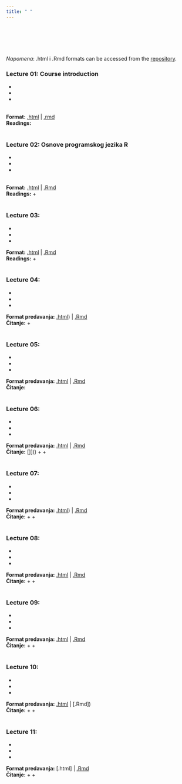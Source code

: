 ```yaml
---
title: " "
---
```


<br>
<br>
<br>
<br>

*Napomena*: .html i .Rmd formats can be accessed from the  [repository](https://github.com/lusiki/Learning-Social-Media-Analytics).
<br>

### Lecture 01: Course introduction


- 
- 
- 

<br>
**Format:** [.html]() | [.rmd]()
<br>
**Readings:**  []()
<br>
<br>

### Lecture 02: Osnove programskog jezika R

- 
- 
- 

<br>
**Format:** [.html]() | [.Rmd]() 
<br>
**Readings:** []() + []()
<br>
<br>

### Lecture 03: 

- 
- 
- 

**Format:** [.html]() | [.Rmd]() 
<br>
**Readings:** []() + []()
<br>
<br>



### Lecture 04: 

-
-  
- 


**Format predavanja:** [.html]()) | [.Rmd]() 
<br>
**Čitanje:** []() + []()
<br>
<br>

### Lecture 05: 

- 
- 
- 


**Format predavanja:** [.html]() | [.Rmd]() 
<br>
**Čitanje:** []()
<br>
<br>

### Lecture 06: 

- 
- 
- 



**Format predavanja:** [.html]() | [.Rmd]() 
<br>
**Čitanje:** []]() + []() + []()
<br>
<br>


### Lecture 07: 

- 
- 
- 

**Format predavanja:** [.html]()) | [.Rmd]() 
<br>
**Čitanje:** []() + []() + []()
<br>
<br>

### Lecture 08:  

- 
- 
-



**Format predavanja:** [.html]() | [.Rmd]() 
<br>
**Čitanje:** []() + []() + []()
<br>
<br>

### Lecture 09: 

- 
- 
- 


**Format predavanja:** [.html]() | [.Rmd]() 
<br>
**Čitanje:** []() + []() + []()
<br>
<br>

### Lecture 10:

- 
- 
- 


**Format predavanja:** [.html]() | [.Rmd]) 
<br>
**Čitanje:** []() + []() + []()
<br>
<br>


### Lecture 11: 

- 
- 
- 


**Format predavanja:** [.html] | [.Rmd]() 
<br>
**Čitanje:** []() + []() + []()
<br>
<br>
